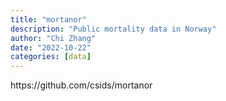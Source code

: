 ```yaml
---
title: "mortanor"
description: "Public mortality data in Norway"
author: "Chi Zhang"
date: "2022-10-22"
categories: [data]
---
```


https://github.com/csids/mortanor
